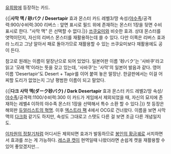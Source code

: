 [[유희왕]]에 등장하는 카드.

{{|'''사막 맥 / 砂バク / Desertapir'''
효과 몬스터 카드
레벨3/땅 속성/[[야수족]]/공격력:900/수비력:300
리버스 : 앞면 표시로 필드 위에 존재하는 몬스터 1장을 뒷면 수비 표시로 한다.  "사막 맥" 은 선택할 수 없다.|}}
[[쓰쿠요미]]와 비슷한 효과. 상대 몬스터를 엿먹이던지, 자신의 리버스 몬스터를 재활용하는데 쓸 수 있다. 다만 이쪽은 리버스 효과라 느리고 그냥 알아서 패로 돌아가므로 재활용할 수 있는 쓰쿠요미보다 재활용에도 공이 든다.

참고로 원래는 이름이 말장난으로 되어 있었다. 일본어판 이름 '砂バク'는 '사바쿠'라고 읽고 '모래 맥'이라는 뜻을 갖고 있는데, '사바쿠'는 '사막'의 일본어 발음과 같다. 영어 이름 'Desertapir'도 Desert + Tapir를 이어 붙여 놓은 말장난. 한글판에서는 이걸 어찌할 도리가 없었는지 그냥 평범한 이름이 되고 말았다.

{{|'''다크 사막 맥(ダーク砂バク) / Dark Desertapir'''
효과 몬스터 카드
레벨2/땅 속성/[[야수족]]/공격력:1100/수비력:300
이 카드가 게임에서 제외되었을 때, 자신의 묘지에 존재하는 레벨4 이하의 야수족 몬스터 1장을 선택해서 특수 소환 할 수 있다.|}}
첫 등장은 해외판 [[듀얼리스트의 혁명]]. 이후 [[엑스트라 팩]] 4에서 OCG로 건너왔다. 이름을 보면 사막 맥의 [[다크화]] 같기도 하지만, 속성도 그대로고 스탯도 다른 걸 보면 조금 다른 개념일지도.

[[이차원의 정찰기]]처럼 어디서든 제외되면 효과가 발동하므로 [[봉인의 황금궤]]로 서치하면서 효과를 쓰는 게 가능하다. [[레스큐 캣]]이 현역일때 나왔더라면 손쉽게 캣을 재활용할 수 있어 좋았겠지만...
